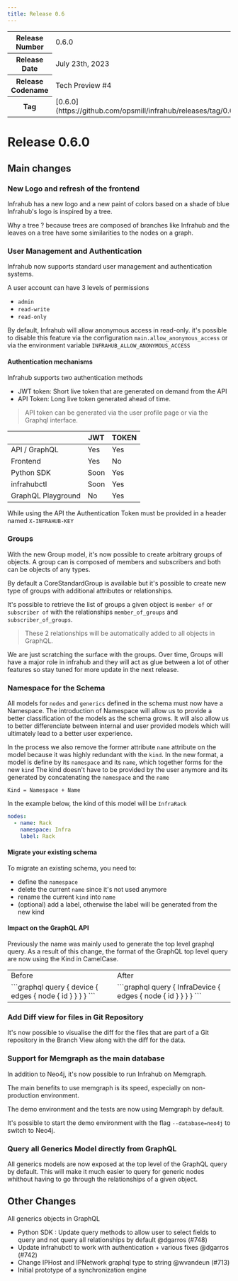 ```yaml
---
title: Release 0.6
---
```


<table>
  <tbody>
    <tr>
      <th>Release Number</th>
      <td>0.6.0</td>
    </tr>
    <tr>
      <th>Release Date</th>
      <td>July 23th, 2023</td>
    </tr>
    <tr>
      <th>Release Codename</th>
      <td>Tech Preview #4</td>
    </tr>
    <tr>
      <th>Tag</th>
      <td>[0.6.0](https://github.com/opsmill/infrahub/releases/tag/0.6.0)</td>
    </tr>
  </tbody>
</table>

# Release 0.6.0

## Main changes
<!-- markdownlint-disable -->
<!-- vale off -->

### New Logo and refresh of the frontend

Infrahub has a new logo and a new paint of colors based on a shade of blue
Infrahub's logo is inspired by a tree.

Why a tree ? because trees are composed of branches like Infrahub and the leaves on a tree have some similarities to the nodes on a graph.

### User Management and Authentication

Infrahub now supports standard user management and authentication systems.

A user account can have 3 levels of permissions
- `admin`
- `read-write`
- `read-only`

By default, Infrahub will allow anonymous access in read-only. it's possible to disable this feature via the configuration `main.allow_anonymous_access` or via the environment variable `INFRAHUB_ALLOW_ANONYMOUS_ACCESS`


#### Authentication mechanisms

Infrahub supports two authentication methods
- JWT token: Short live token that are generated on demand from the API
- API Token: Long live token generated ahead of time.

> API token can be generated via the user profile page or via the Graphql interface.

|                    | JWT  | TOKEN |
| ------------------ | ---- | ----- |
| API / GraphQL      | Yes  | Yes   |
| Frontend           | Yes  | No    |
| Python SDK         | Soon | Yes   |
| infrahubctl        | Soon | Yes   |
| GraphQL Playground | No   | Yes   |

While using the API the Authentication Token must be provided in a header named `X-INFRAHUB-KEY`


### Groups

With the new Group model, it's now possible to create arbitrary groups of objects.
A group can is composed of members and subscribers and both can be objects of any types.

By default a CoreStandardGroup is available but it's possible to create new type of groups with additional attributes or relationships.

It's possible to retrieve the list of groups a given object is `member of` or `subscriber of` with the relationships
`member_of_groups` and `subscriber_of_groups`.

> These 2 relationships will be automatically added to all objects in GraphQL.

We are just scratching the surface with the groups. Over time, Groups will have a major role in infrahub and they will act as glue between a lot of other features so stay tuned for more update in the next release.

### Namespace for the Schema

All models for `nodes` and `generics` defined in the schema must now have a Namespace. The introduction of Namespace will allow us to provide a better classification of the models as the schema grows. It will also allow us to better differenciate between internal and user provided models which will ultimately lead to a better user experience.

In the process we also remove the former attribute `name` attribute on the model because it was highly redundant with the `kind`.
In the new format, a model is define by its `namespace` and its `name`, which together forms for the new `kind`
The kind doesn't have to be provided by the user anymore and its generated by concatenating the `namespace` and the `name`

```
Kind = Namespace + Name
```

In the example below, the kind of this model will be `InfraRack`

```yaml
nodes:
  - name: Rack
    namespace: Infra
    label: Rack
```

#### Migrate your existing schema

To migrate an existing schema, you need to:
- define the `namespace`
- delete the current `name` since it's not used anymore
- rename the current `kind` into `name`
- (optional) add a label, otherwise the label will be generated from the new kind

#### Impact on the GraphQL API

Previously the name was mainly used to generate the top level graphql query.
As a result of this change, the format of the GraphQL top level query are now using the Kind in CamelCase.

<table>
  <tbody>
    <tr>
      <td>Before</td>
      <td>After</td>
    </tr>
    <tr>
      <td>
```graphql
query {
    device {
        edges {
            node {
                id
            }
        }
    }
}
```
      </td>
      <td>
```graphql
query {
    InfraDevice {
        edges {
            node {
                id
            }
        }
    }
}
```
      </td>
    </tr>
  </tbody>
</table>


### Add Diff view for files in Git Repository

It's now possible to visualise the diff for the files that are part of a Git repository in the Branch View along with the diff for the data.

### Support for Memgraph as the main database

In addition to Neo4j, it's now possible to run Infrahub on Memgraph.

The main benefits to use memgraph is its speed, especially on non-production environment.

The demo environment and the tests are now using Memgraph by default.

It's possible to start the demo environment with the flag `--database=neo4j` to switch to Neo4j.

### Query all Generics Model directly from GraphQL

All generics models are now exposed at the top level of the GraphQL query by default.
This will make it much easier to query for generic nodes whithout having to go through the relationships of a given object.

## Other Changes

All generics objects in GraphQL

- Python SDK : Update query methods to allow user to select fields to query and not query all relationships by default @dgarros (#748)
- Update infrahubctl to work with authentication + various fixes @dgarros (#742)
- Change IPHost and IPNetwork graphql type to string @wvandeun (#713)
- Initial prototype of a synchronization engine
